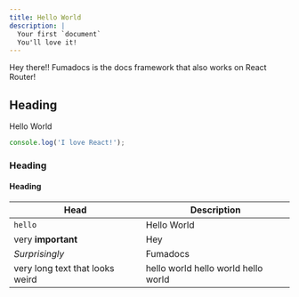 ```yaml
---
title: Hello World
description: |
  Your first `document`
  You'll love it!
---
```


Hey there!! Fumadocs is the docs framework that also works on React Router!

## Heading

Hello World

<Cards>
  <Card title="Learn more about React Router" href="https://reactrouter.com" />
  <Card title="Learn more about Fumadocs" href="https://fumadocs.vercel.app" />
</Cards>

```ts
console.log('I love React!');
```

### Heading

#### Heading

| Head                            | Description                         |
| ------------------------------- | ----------------------------------- |
| `hello`                         | Hello World                         |
| very **important**              | Hey                                 |
| _Surprisingly_                  | Fumadocs                            |
| very long text that looks weird | hello world hello world hello world |
